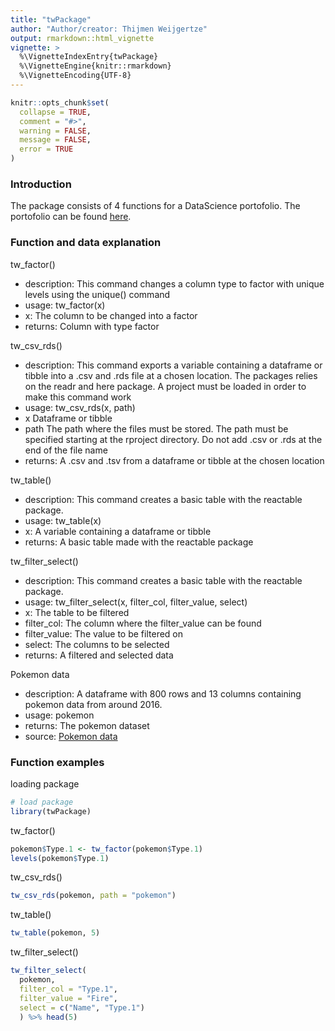 ```yaml
---
title: "twPackage"
author: "Author/creator: Thijmen Weijgertze"
output: rmarkdown::html_vignette
vignette: >
  %\VignetteIndexEntry{twPackage}
  %\VignetteEngine{knitr::rmarkdown}
  %\VignetteEncoding{UTF-8}
---
```


```r
knitr::opts_chunk$set(
  collapse = TRUE,
  comment = "#>",
  warning = FALSE,
  message = FALSE, 
  error = TRUE
)
```

### Introduction

The package consists of 4 functions for a DataScience portofolio. The portofolio can be found [here](https://thijmenweijgertze.github.io).

### Function and data explanation

tw_factor()

-   description: This command changes a column type to factor with unique levels using the unique() command
-   usage: tw_factor(x)
-   x: The column to be changed into a factor
-   returns: Column with type factor

tw_csv_rds()

-   description: This command exports a variable containing a dataframe or tibble into a .csv and .rds file at a chosen location. The packages relies on the readr and here package. A project must be loaded in order to make this command work
-   usage: tw_csv_rds(x, path)
-   x Dataframe or tibble
-   path The path where the files must be stored. The path must be specified starting at the rproject directory. Do not add .csv or .rds at the end of the file name
-   returns: A .csv and .tsv from a dataframe or tibble at the chosen location

tw_table()

-   description: This command creates a basic table with the reactable package.
-   usage: tw_table(x)
-   x: A variable containing a dataframe or tibble
-   returns: A basic table made with the reactable package

tw_filter_select()

-   description: This command creates a basic table with the reactable package.
-   usage: tw_filter_select(x, filter_col, filter_value, select)
-   x: The table to be filtered
-   filter_col: The column where the filter_value can be found
-   filter_value: The value to be filtered on
-   select: The columns to be selected
-   returns: A filtered and selected data

Pokemon data

-   description: A dataframe with 800 rows and 13 columns containing pokemon data from around 2016.
-   usage: pokemon
-   returns: The pokemon dataset
-   source: [Pokemon data](https://gist.github.com/armgilles/194bcff35001e7eb53a2a8b441e8b2c6)

### Function examples

loading package

```r
# load package
library(twPackage)
```

tw_factor()

```r
pokemon$Type.1 <- tw_factor(pokemon$Type.1)
levels(pokemon$Type.1)
```

tw_csv_rds()

```r
tw_csv_rds(pokemon, path = "pokemon")
```

tw_table()

```r
tw_table(pokemon, 5)
```

tw_filter_select()

```r
tw_filter_select(
  pokemon, 
  filter_col = "Type.1", 
  filter_value = "Fire", 
  select = c("Name", "Type.1")
  ) %>% head(5)
```
